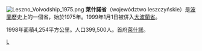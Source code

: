 [[File:Leszno_Voivodship_1975.png|right]]
'''萊什諾省'''（województwo leszczyńskie）是[[波蘭|波蘭]]歷史上的一個省，始於1975年。1999年1月1日被併入[[大波蘭省|大波蘭省]]。

1998年面積4,254平方公里。人口399,500人。首府[[萊什諾|萊什諾]]。
{{Poland-stub}}
[[Category:波蘭省份_(1975-1998)|L]]